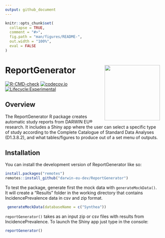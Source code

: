 ```yaml
---
output: github_document
---
```


<!-- README.md is generated from README.Rmd. Please edit that file -->

```r
knitr::opts_chunk$set(
  collapse = TRUE,
  comment = "#>",
  fig.path = "man/figures/README-",
  out.width = "100%",
  eval = FALSE
)
```

# ReportGenerator <img src="man/figures/logo.png" align="right" height="180" />

<!-- badges: start -->
[![R-CMD-check](https://github.com/darwin-eu-dev/ReportGenerator/actions/workflows/R-CMD-check.yaml/badge.svg)](https://github.com/darwin-eu-dev/ReportGenerator/actions/workflows/R-CMD-check.yaml)
[![codecov.io](https://codecov.io/github/darwin-eu-dev/ReportGenerator/coverage.svg?branch=main)](https://codecov.io/github/darwin-eu-dev/ReportGenerator/coverage.svg?branch=main)
[![Lifecycle:Experimental](https://img.shields.io/badge/Lifecycle-Experimental-339999)](https://lifecycle.r-lib.org/articles/stages.html)
<!-- badges: end -->

## Overview

The ReportGenerator R package creates automatic study reports from DARWIN EU® research. It includes a Shiny app where the user can select a specific type of study according to the Complete Catalogue of Standard Data Analyses (D1.3.8.2), and what tables/figures to produce out of a set menu of outputs.

## Installation

You can install the development version of ReportGenerator like so:

```r
install.packages("remotes")
remotes::install_github("darwin-eu-dev/ReportGenerator")
```

To test the package, generate first the mock data with `generateMockData()`. It will create a "Results" folder in the working directory that contains IncidencePrevalence data in csv and zip format. 

```r
 generateMockData(databaseName = c("Synthea"))
```

`reportGenerator()` takes as an input zip or csv files with results from IncidencePrevalence. To launch the Shiny app just type in the console:

```r
reportGenerator()
```

